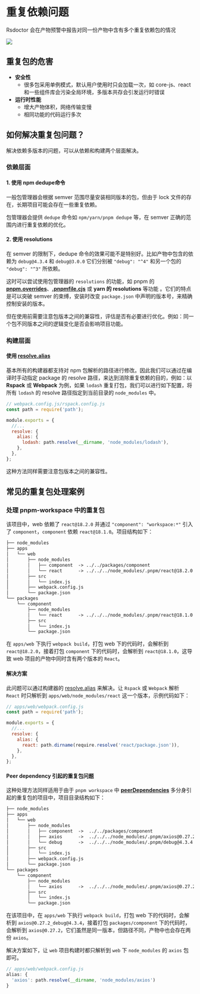 # 重复依赖问题

Rsdoctor 会在产物预警中报告对同一份产物中含有多个重复依赖包的情况

<img src="https://assets.rspack.dev/others/assets/rsdoctor/bundle-alerts.png" />

## 重复包的危害

- **安全性**
  - 很多包采用单例模式，默认用户使用时只会加载一次，如 core-js、react 和一些组件库会污染全局环境，多版本共存会引发运行时错误
- **运行时性能**
  - 增大产物体积，网络传输变慢
  - 相同功能的代码运行多次

## 如何解决重复包问题？

解决依赖多版本的问题，可以从依赖和构建两个层面解决。

### 依赖层面

#### 1. 使用 npm dedupe命令

一般包管理器会根据 semver 范围尽量安装相同版本的包，但由于 lock 文件的存在，长期项目可能会存在一些重复依赖。

包管理器会提供 `dedupe` 命令如 `npm/yarn/pnpm dedupe` 等，在 semver 正确的范围内进行重复依赖的优化。

#### 2. 使用 resolutions

在 semver 的限制下，dedupe 命令的效果可能不是特别好。比如产物中包含的依赖为 `debug@4.3.4` 和 `debug@3.0.0` 它们分别被 `"debug": "^4"` 和另一个包的 `"debug": "^3"` 所依赖。

这时可以尝试使用包管理器的 `resolutions` 的功能，如 pnpm 的 [**pnpm.overrides**](https://pnpm.io/package_json#pnpmoverrides)、[**.pnpmfile.cjs**](https://pnpm.io/pnpmfile#hooksreadpackagepkg-context-pkg--promisepkg) 或 **yarn 的 resolutions** 等功能
。它们的特点是可以突破 semver 的束缚，安装时改变 `package.json` 中声明的版本号，来精确控制安装的版本。

但在使用前需要注意包版本之间的兼容性，评估是否有必要进行优化。例如：同一个包不同版本之间的逻辑变化是否会影响项目功能。

### 构建层面

#### 使用 [resolve.alias](https://www.rspack.dev/config/resolve.html#resolvealias)

基本所有的构建器都支持对 npm 包解析的路径进行修改。因此我们可以通过在编译时手动指定 package 的 resolve 路径，来达到消除重复依赖的目的，例如：以 **Rspack** 或 **Webpack** 为例，如果 `lodash` 重复打包，我们可以进行如下配置，将所有 `lodash` 的 resolve 路径指定到当前目录的 `node_modules` 中。

```js
// webpack.config.js/rspack.config.js
const path = require('path');

module.exports = {
  //...
  resolve: {
    alias: {
      lodash: path.resolve(__dirname, 'node_modules/lodash'),
    },
  },
};
```

这种方法同样需要注意包版本之间的兼容性。

## 常见的重复包处理案例

### 处理 pnpm-workspace 中的重复包

该项目中，web 依赖了 `react@18.2.0` 并通过 `"component": "workspace:*"` 引入了 `component`，`component` 依赖 `react@18.1.0`。项目结构如下：

```txt
├── node_modules
├── apps
│   └── web
│       ├── node_modules
│       │   ├── component  -> ../../packages/component
│       │   └── react      -> ../../../node_modules/.pnpm/react@18.2.0
│       ├── src
│       │   └── index.js
│       ├── webpack.config.js
│       └── package.json
└── packages
    └── component
        ├── node_modules
        │   └── react      -> ../../../node_modules/.pnpm/react@18.1.0
        ├── src
        │   └── index.js
        └── package.json
```

在 `apps/web` 下执行 `webpack build`，打包 web 下的代码时，会解析到 `react@18.2.0`，接着打包 `component` 下的代码时，会解析到 `react@18.1.0`，这导致 web 项目的产物中同时含有两个版本的 `React`。

#### 解决方案

此问题可以通过构建器的 [resolve.alias](https://www.rspack.dev/config/resolve.html#resolvealias) 来解决。让 `Rspack` 或 `Webpack` 解析 `React` 时只解析到 `apps/web/node_modules/react` 这一个版本，示例代码如下：

```javascript
// apps/web/webpack.config.js
const path = require('path');

module.exports = {
  //...
  resolve: {
    alias: {
      react: path.dirname(require.resolve('react/package.json')),
    },
  },
};
```

#### Peer dependency 引起的重复包问题

这种处理方法同样适用于由于 `pnpm workspace` 中 **[peerDependencies](https://pnpm.io/how-peers-are-resolved)** 多分身引起的重复包的项目中，项目目录结构如下：

```txt
├── node_modules
├── apps
│   └── web
│       ├── node_modules
│       │   ├── component  ->  ../../packages/component
│       │   ├── axios      ->  ../../../node_modules/.pnpm/axios@0.27.2_debug@4.3.4
│       │   └── debug      ->  ../../../node_modules/.pnpm/debug@4.3.4
│       ├── src
│       │   └── index.js
│       ├── webpack.config.js
│       └── package.json
└── packages
    └── component
        ├── node_modules
        │   └── axios      ->  ../../../node_modules/.pnpm/axios@0.27.2
        ├── src
        │   └── index.js
        └── package.json
```

在该项目中，在 `apps/web` 下执行 `webpack build`，打包 web 下的代码时，会解析到 `axios@0.27.2_debug@4.3.4`，接着打包 `packages/component` 下的代码时，会解析到 `axios@0.27.2`，它们虽然是同一版本，但路径不同，产物中也会存在两份 `axios`。

解决方案如下，让 `web` 项目构建时都只解析到 `web` 下 `node_modules` 的 `axios` 包即可。

```javascript
// apps/web/webpack.config.js
alias: {
  'axios': path.resolve(__dirname, 'node_modules/axios')
}
```
